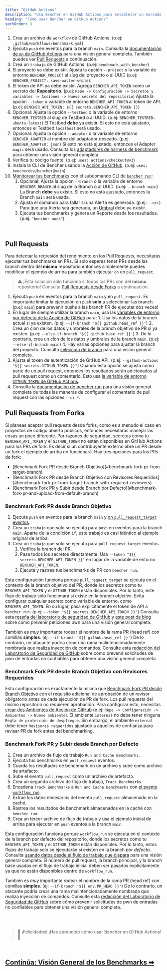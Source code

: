 ```yaml
---
title: "GitHub Actions"
description: "Usa Bencher en GitHub Actions para establecer un marcado continuo en los pull requests"
heading: "Cómo usar Bencher en GitHub Actions"
sortOrder: 3
---
```



<GitHubActions1 />

1. Crea un archivo de `workflow` de GitHub Actions. (p.ej: `.github/workflows/benchmark.yml`)
2. Ejecuta `push` en eventos para la branch `main`. Consulta la [documentación de `on` de GitHub Actions](https://docs.github.com/es/actions/using-workflows/workflow-syntax-for-github-actions#on) para una visión general completa. También puedes ver [Pull Requests](#pull-requests) a continuación.
3. Crea un `trabajo` de GitHub Actions. (p.ej: `benchmark_with_bencher`)
4. El proyecto ya debe existir. Ajusta la opción `--project` o la variable de entorno `BENCHER_PROJECT` al slug del proyecto o al UUID (p.ej: `BENCHER_PROJECT: save-walter-white`).
5. El token de API ya debe existir. Agrega `BENCHER_API_TOKEN` como un secreto del **Repositorio**. (p.ej: `Repo -> Configuración -> Secretos y variables -> Acciones -> Nuevo secreto del repositorio`) Ajusta la opción `--token` o variable de entorno `BENCHER_API_TOKEN` al token de API. (p.ej: `BENCHER_API_TOKEN: ${{ secrets.BENCHER_API_TOKEN }}`)
6. Opcional: Ajusta la opción `--testbed` o la variable de entorno `BENCHER_TESTBED` al slug de Testbed o al UUID.  (p.ej: `BENCHER_TESTBED: ubuntu-latest`) El Testbed **debe** ya existir. Si esto no está ajustado, entonces el Testbed `localhost` será usado.
7. Opcional: Ajusta la opción `--adapter` o la variable de entorno `BENCHER_ADAPTER` al nombre del adaptador deseado.  (p.ej: `BENCHER_ADAPTER: json`) Si esto no está ajustado, entonces el Adapter `magic` será usado. Consulta los [adaptadores de harness de benchmark](/docs/es/explanation/adapters) para obtener una visión general completa.
8. Verifica tu código fuente. (p.ej: `uses: actions/checkout@v3`)
9. Instala la CLI de Bencher usando la [Acción de GitHub](https://github.com/marketplace/actions/bencher-cli). (p.ej: `uses: bencherdev/bencher@main`)
10. [Monitorear tus benchmarks](/docs/es/how-to/track-benchmarks) con el subcomando CLI de <code><a href="/docs/es/explanation/bencher-run">bencher run</a></code>:
    1.  Opcional: Ajusta la opción `--branch` o la variable de entorno `BENCHER_BRANCH` al slug de la Branch o al UUID. (p.ej: `--branch main`) La Branch **debe** ya existir. Si esto no está ajustado, entonces la Branch `main` será usada.
    2. Ajusta el comando para fallar si una Alerta es generada. (p.ej: `--err`) Para que una Alerta sea generada, un [Umbral](/docs/es/explanation/thresholds) debe ya existir.
    3. Ejecuta tus benchmarks y genera un Reporte desde los resultados. (p.ej: `"bencher mock"`)

<br/>

## Pull Requests

Para detectar la regresión del rendimiento en los Pull Requests, necesitarás ejecutar tus benchmarks en PRs.
Si solo esperas tener PRs desde las branch dentro del **mismo** repositorio entonces simplemente puedes modificar el ejemplo de arriba para también ejecutar `on` en `pull_request`.

> ⚠️ ¡Esta solución solo funciona si todos los PRs son del **mismo** repositorio!
> Consulta [Pull Requests desde Forks](#pull-requests-from-forks) a continuación.

<GitHubActions2 />

1. Ejecuta `push` en eventos para la branch `main` y en `pull_request`. Es importante limitar la ejecución en `push` **solo** a seleccionar las branch (p.ej: `main`) para prevenir pushs a las branch PR de ejecutar dos veces!
2. En lugar de siempre utilizar la branch `main`, usa las [variables de entorno por defecto de la Acción de GitHub](https://docs.github.com/es/actions/learn-github-actions/variables#default-environment-variables) para:
        1. Usa los datos de la branch actual si ya existen. (p.ej: `--if-branch '${{ github.head_ref }}'`)
        2. Crea un clon de los datos y umbrales de la branch objetivo de PR si ya existen. (p.ej: `--else-if-branch '${{ github.base_ref }}'`)
        3. De lo contrario, crea un clon de los datos y umbrales de la branch `main`. (p.ej: `--else-if-branch main`)
        4. Hay varias opciones para ajustar la branch del proyecto. Consulta [selección de branch](/docs/es/explanation/branch-selection) para una visión general completa.
3. Ajusta el token de autenticación de GitHub API. (p.ej: `--github-actions "${{ secrets.GITHUB_TOKEN }}"`) Cuando esta opción se ajusta como parte de un pull request, entonces los resultados serán adicionados al pull request como un comentario. Esto usa [la variable de entorno `GITHUB_TOKEN` de GitHub Actions](https://docs.github.com/es/actions/security-guides/automatic-token-authentication).
4. Consulta la [documentación de bencher run](/docs/es/explanation/bencher-run) para una visión general completa de todas las maneras de configurar el comentario de pull request con las opciones `--ci-*`.

## Pull Requests from Forks

Si planeas aceptar pull requests desde forks, como es a menudo el caso en proyectos de código abierto públicos,
entonces necesitarás manejar las cosas un poco diferente.
Por razones de seguridad, secretos como tu `BENCHER_API_TOKEN` y el `GITHUB_TOKEN` no están disponibles en GitHub Actions para los PRs de fork.
Es decir si un contribuyente externo abre un PR desde un fork el ejemplo de arriba no funcionará.
Hay tres opciones para los PRs de fork:

<ul>
  <li>[Benchmark Fork PR desde Branch Objetivo](#benchmark-fork-pr-from-target-branch)</li>
  <li>[Benchmark Fork PR desde Branch Objetivo con Revisores Requeridos](#benchmark-fork-pr-from-target-branch-with-required-reviewers)</li>
  <li>[Benchmark Fork PR y Subir desde Branch por Defecto](#benchmark-fork-pr-and-upload-from-default-branch)</li>
</ul>

### Benchmark Fork PR desde Branch Objetivo

<GitHubActions3 />

1. Ejecuta `push` en eventos para la branch `main` y [on `pull_request_target` eventos](https://docs.github.com/es/actions/using-workflows/events-that-trigger-workflows#pull_request_target).
2. Crea un `trabajo` que solo se ejecuta para `push` en eventos para la branch `main`. Aparte de la condición `if`, este trabajo es casi idéntico al ejemplo original de arriba.
3. Crea un `trabajo` que solo se ejecuta para `pull_request_target` eventos.
   1. Verifica la branch del PR.
   2. Pasa todos los secretos directamente. Usa `--token "${{ secrets.BENCHER_API_TOKEN }}"` en lugar de la variable de entorno `BENCHER_API_TOKEN`.
   3. Ejecuta y rastrea tus benchmarks de PR con `bencher run`.

Esta configuración funciona porque `pull_request_target` se ejecuta en el contexto de la branch objetivo del PR,
donde los secretos como tu `BENCHER_API_TOKEN` y el `GITHUB_TOKEN` están disponibles.
Por lo tanto, este flujo de trabajo solo funcionará si existe en la branch _objetivo_.
Evita configurar cualquier secreto como variable de entorno, como `BENCHER_API_TOKEN`.
En su lugar, pasa explícitamente el token de API a `bencher run`. (p.ej: `--token "${{ secrets.BENCHER_API_TOKEN }}"`)
Consulta esta [reseña del laboratorio de seguridad de GitHub](https://securitylab.github.com/research/github-actions-preventing-pwn-requests/)
y [este post de blog](https://nathandavison.com/blog/github-actions-and-the-threat-of-malicious-pull-requests)
sobre cómo prevenir peticiones pwn para una visión general completa.

También es _muy_ importante rodear el nombre de la rama PR (head ref) con comillas **simples**. (ej: `--if-branch '${{ github.head_ref }}'`) De lo contrario, un atacante podría crear una rama malintencionadamente nombrada que realiza inyección de comandos. Consulte esta [redacción del Laboratorio de Seguridad de GitHub](https://securitylab.github.com/research/github-actions-untrusted-input/) sobre cómo prevenir solicitudes de pwn de entradas no confiables para obtener una visión general completa.

### Benchmark Fork PR desde Branch Objetivo con Revisores Requeridos

<GitHubActions4 />

Esta configuración es exactamente la misma que [Benchmark Fork PR desde Branch Objetivo](#benchmark-fork-pr-from-target-branch)
con el requisito adicional de aprobación de un revisor obligatorio antes de cada ejecución de PR de fork.
Los pull requests del mismo repositorio no requieren aprobación.
Para configurar esto, necesitas [crear dos Ambientes de Acción de GitHub](https://docs.github.com/es/actions/deployment/targeting-different-environments/using-environments-for-deployment#using-an-environment)
(p.ej: `Repo -> Configuración -> Ambientes -> Nuevo ambiente`).
El ambiente `internal` no debe tener ninguna `Regla de protección de despliegue`.
Sin embargo, el ambiente `external` debe tener `Revisores requeridos` ajustado a aquellos de confianza para revisar PR de fork antes del benchmarking.

### Benchmark Fork PR y Subir desde Branch por Defecto

<GitHubActions5 />

1. Crea un archivo de flujo de trabajo `Run and Cache Benchmarks`.
1. Ejecuta tus benchmarks en `pull_request` eventos.
1. Guarda los resultados de benchmark en un archivo y sube como archivo de artefacto.
1. Sube el evento `pull_request` como un archivo de artefacto.
1. Crea un segundo archivo de flujo de trabajo, `Track Benchmarks`.
1. Encadena `Track Benchmarks` a `Run and Cache Benchmarks` con [el evento `workflow_run`](https://docs.github.com/es/actions/using-workflows/events-that-trigger-workflows#workflow_run).
1. Extrae los datos necesarios del evento `pull_request` almacenado en la caché.
1. Rastrea los resultados de benchmark almacenados en la caché con `bencher run`.
1. Crea un tercer archivo de flujo de trabajo y usa el ejemplo inicial de arriba para ejecutar en `push` eventos a la branch `main`.

Esta configuración funciona porque `workflow_run` se ejecuta en el contexto de la branch por defecto del repositorio,
donde los secretos como tu `BENCHER_API_TOKEN` y el `GITHUB_TOKEN` están disponibles.
Por lo tanto, estos flujos de trabajo solo se ejecutarán si existen en la branch _por defecto_.
Consulta [usando datos desde el flujo de trabajo que dispara](https://docs.github.com/es/actions/using-workflows/events-that-trigger-workflows#using-data-from-the-triggering-workflow) para una visión general completa.
El número de pull request, la branch principal, y la branch base usadas en el flujo de trabajo inicial deben ser pasados explícitamente ya que no están disponibles dentro de `workflow_run`.

También es _muy_ importante rodear el nombre de la rama PR (head ref) con comillas **simples**. (ej: `--if-branch '${{ env.PR_HEAD }}'`) De lo contrario, un atacante podría crear una rama malintencionadamente nombrada que realiza inyección de comandos. Consulte esta [redacción del Laboratorio de Seguridad de GitHub](https://securitylab.github.com/research/github-actions-untrusted-input/) sobre cómo prevenir solicitudes de pwn de entradas no confiables para obtener una visión general completa.

<br/>
<br/>

> 🐰 ¡Felicidades! ¡Has aprendido cómo usar Bencher en GitHub Actions! 🎉

<br/>

<h2><a href="/docs/es/explanation/benchmarking">Continúa: Visión General de los Benchmarks ➡</a></h2>

